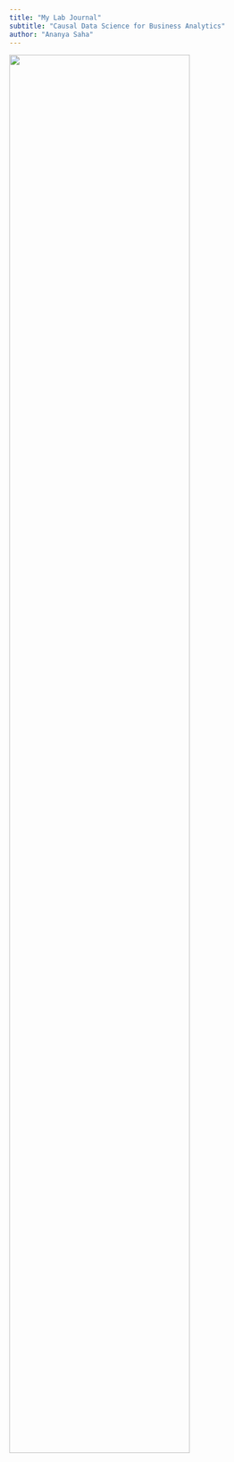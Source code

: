 ```yaml
---
title: "My Lab Journal"
subtitle: "Causal Data Science for Business Analytics"
author: "Ananya Saha"
---
```


![](assets/logo/TIE_logo.svg){width=80% fig-align="center"}


